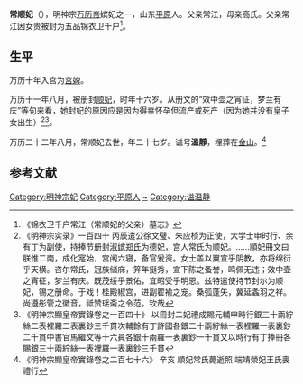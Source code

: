 {{東亞女性歷史人物
|名稱 =温静顺妃常氏
|身份 =明朝妃嫔
|位號=妃
|出生年=1568年
|徽號=順
|婚年=1583年
|逝世年=1594年
|諡號=温静
|墳墓=北京金山
|父親=常江
|母親=高氏
|夫=[[万历帝|万历帝]]
|兄弟=常鑑，常鍾
|姊妹=姊常氏，妹常氏，妹常氏
}}

'''常顺妃'''（{{bd|1568年||1594年|}}），明神宗[[万历帝|万历帝]]嫔妃之一，山东[[平原县|平原]]人。父亲常江，母亲高氏。父亲常江因女贵被封为五品锦衣卫千户<ref>《锦衣卫千户常江（常顺妃的父亲）墓志》</ref>。

== 生平 ==

万历十年入宫为[[宫婢|宫婢]]。

万历十一年八月，被册封[[顺妃|顺妃]]，时年十六岁。从册文的“效中壶之宵征，梦兰有庆”等句来看，她封妃的原因应是因为得幸怀孕但流产或死产（因为她并没有皇子女出生）<ref>《明神宗实录》一百四十 丙辰遣公徐文璧、朱应桢为正使，大学士申时行、余有丁为副使，持捧节册封[[郑贵妃|淑嫔郑氏]]为德妃，宫人常氏为顺妃。......順妃冊文曰朕惟二南，成化寔始，宫闱六寝，备官爰资。女士盖以翼宣乎阴教，亦将绵衍乎天横。咨尔常氏，冠族储庥，笄年挺秀，宣下陈之蚤誉，鸣佩无违；效中壶之宵征，梦兰有庆。既茂绥乎景佑，宜昭受乎明恩。兹特遣使持节封尔为顺妃，锡之册命。于戏！桂殿椒宫，进副翟褕之宠。桑弧蓬矢，冀延螽羽之祥。尚遵彤管之徽音，祗赞瑶斋之令范。钦哉</ref><ref>《明神宗顯皇帝實錄卷之一百四十》 以冊封二妃禮成賜元輔申時行銀三十兩紵絲二表裡羅二表裏鈔三千貫次輔餘有丁許國各銀二十兩紵絲一表裡羅一表裏鈔二千貫中書官馬繼文等十六員各銀十兩羅一表裏鈔一千貫又以時行有丁捧冊各賜銀三十兩紵絲一表裡羅一表裏鈔三千貫</ref>。

万历二十二年八月，常顺妃去世，年二十七岁。谥号'''溫靜'''，埋葬在[[金山_(明朝)|金山]]。<ref>《明神宗顯皇帝實錄卷之二百七十六》 辛亥 順妃常氏薨逝照 端靖榮妃王氏喪禮行</ref>

==参考文献==
{{Reflist}}

{{明神宗皇室}}

[[Category:明神宗妃|Category:明神宗妃]]
[[Category:平原人|Category:平原人]]
[[Category:常姓|~]]
[[Category:谥温静|Category:谥温静]]
